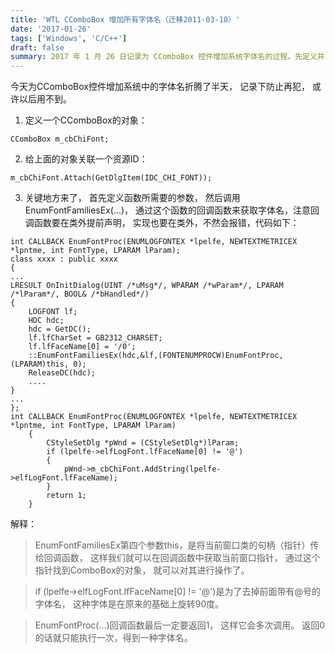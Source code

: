 ```yaml
---
title: 'WTL CComboBox 增加所有字体名（迁移2011-03-10）'
date: '2017-01-26'
tags: ['Windows', 'C/C++']
draft: false
summary: 2017 年 1 月 26 日记录为 CComboBox 控件增加系统字体名的过程。先定义并关联对象，再通过 EnumFontFamiliesEx 及回调函数获取字体名并添加到 CComboBox 中，注意相关参数设置和返回值，还需去掉带@号的字体名。 
---
```


今天为CComboBox控件增加系统中的字体名折腾了半天， 记录下防止再犯， 或许以后用不到。
1. 定义一个CComboBox的对象：
```
CComboBox m_cbChiFont;
```
2. 给上面的对象关联一个资源ID：
```
m_cbChiFont.Attach(GetDlgItem(IDC_CHI_FONT));
```
3. 关键地方来了， 首先定义函数所需要的参数， 然后调用EnumFontFamiliesEx(...)， 通过这个函数的回调函数来获取字体名，注意回调函数要在类外提前声明， 实现也要在类外，不然会报错，代码如下：
```
int CALLBACK EnumFontProc(ENUMLOGFONTEX *lpelfe, NEWTEXTMETRICEX *lpntme, int FontType, LPARAM lParam);
class xxxx : public xxxx
{
...
LRESULT OnInitDialog(UINT /*uMsg*/, WPARAM /*wParam*/, LPARAM /*lParam*/, BOOL& /*bHandled*/)
{
    LOGFONT lf;
    HDC hdc;
    hdc = GetDC();
    lf.lfCharSet = GB2312_CHARSET;
    lf.lfFaceName[0] = '/0';
    ::EnumFontFamiliesEx(hdc,&lf,(FONTENUMPROCW)EnumFontProc, (LPARAM)this, 0);
    ReleaseDC(hdc);
    ....
}
...
};
int CALLBACK EnumFontProc(ENUMLOGFONTEX *lpelfe, NEWTEXTMETRICEX *lpntme, int FontType, LPARAM lParam)
	{
		CStyleSetDlg *pWnd = (CStyleSetDlg*)lParam;
		if (lpelfe->elfLogFont.lfFaceName[0] != '@')
		{
			pWnd->m_cbChiFont.AddString(lpelfe->elfLogFont.lfFaceName);
		}
		return 1;
	}
```

解释：
> EnumFontFamiliesEx第四个参数this，是将当前窗口类的句柄（指针）传给回调函数， 这样我们就可以在回调函数中获取当前窗口指针， 通过这个指针找到ComboBox的对象， 就可以对其进行操作了。

>  if (lpelfe->elfLogFont.lfFaceName[0] != '@')是为了去掉前面带有@号的字体名， 这种字体是在原来的基础上旋转90度。

> EnumFontProc(...)回调函数最后一定要返回1， 这样它会多次调用。 返回0的话就只能执行一次，得到一种字体名。